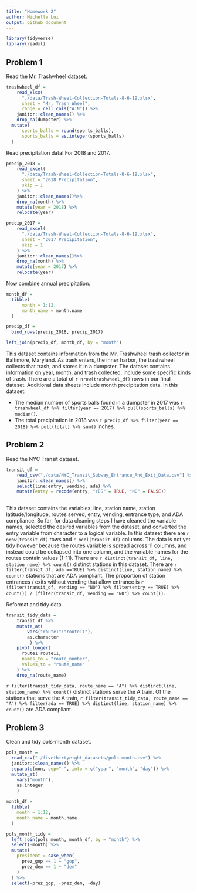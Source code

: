 ```yaml
---
title: "Homework 2"
author: Michelle Lui
output: github_document
---
```


```r
library(tidyverse)
library(readxl)
```

## Problem 1

Read the Mr. Trashwheel dataset. 

```r
trashwheel_df = 
    read_xlsx(
      "./data/Trash-Wheel-Collection-Totals-8-6-19.xlsx",
      sheet = "Mr. Trash Wheel",
      range = cell_cols("A:N")) %>%
    janitor::clean_names() %>%
    drop_na(dumpster) %>%
  mutate(
      sports_balls = round(sports_balls),
      sports_balls = as.integer(sports_balls)
  )
```

Read precipitation data! For 2018 and 2017.

```r
precip_2018 = 
    read_excel(
      "./data/Trash-Wheel-Collection-Totals-8-6-19.xlsx",
      sheet = "2018 Precipitation",
      skip = 1
    ) %>%
    janitor::clean_names()%>%
    drop_na(month) %>%
    mutate(year = 2018) %>%
    relocate(year)

precip_2017 = 
    read_excel(
      "./data/Trash-Wheel-Collection-Totals-8-6-19.xlsx",
      sheet = "2017 Precipitation",
      skip = 1
    ) %>%
    janitor::clean_names()%>%
    drop_na(month) %>%
    mutate(year = 2017) %>%
    relocate(year)
```

Now combine annual precipitation.

```r
month_df = 
  tibble(
      month = 1:12,
      month_name = month.name
  )

precip_df = 
  bind_rows(precip_2018, precip_2017) 

left_join(precip_df, month_df, by = "month")
```

This dataset contains information from the Mr. Trashwheel trash collector in Baltimore, Maryland. As trash enters, the inner harbor, the trashwheel collects that trash, and stores it in a dumpster. The dataset contains information on year, month, and trash collected, include some specific kinds of trash. There are a total of `r nrow(trashwheel_df)` rows in our final dataset. Additional data sheets include month precipitation data. In this dataset:

* The median number of sports balls found in a dumpster in 2017 was `r trashwheel_df %>% filter(year == 2017) %>% pull(sports_balls) %>% median()`.
* The total precipitation in 2018 was `r precip_df %>% filter(year == 2018) %>% pull(total) %>% sum()` inches.

## Problem 2

Read the NYC Transit dataset.

```r
transit_df = 
    read_csv("./data/NYC_Transit_Subway_Entrance_And_Exit_Data.csv") %>%
    janitor::clean_names() %>%
    select(line:entry, vending, ada) %>%
    mutate(entry = recode(entry, "YES" = TRUE, "NO" = FALSE))
  

```

This dataset contains the variables: line, station name, station latitude/longitude, routes served, entry, vending, entrance type, and ADA compliance. So far, for data cleaning steps I have cleaned the variable names, selected the desired variables from the dataset, and converted the entry variable from character to a logical variable. In this dataset there are `r nrow(transit_df)` rows and `r ncol(transit_df)` columns. The data is not yet tidy however because the routes variable is spread across 11 columns, and instead could be collapsed into one column, and the variable names for the routes contain values (1-11). There are `r distinct(transit_df, line, station_name) %>% count()` distinct stations in this dataset. There are `r filter(transit_df, ada ==TRUE) %>% distinct(line, station_name) %>% count()` stations that are ADA compliant. The proportion of station entrances / exits without vending that allow entrance is `r (filter(transit_df, vending == "NO") %>% filter(entry == TRUE) %>% count()) / (filter(transit_df, vending == "NO") %>% count())`. 

Reformat and tidy data.

```r
transit_tidy_data = 
    transit_df %>%
    mutate_at(
        vars("route1":"route11"),
        as.character
         ) %>%
    pivot_longer(
      route1:route11,
      names_to = "route_number",
      values_to = "route_name"
    ) %>%
    drop_na(route_name)
```

`r filter(transit_tidy_data, route_name == "A") %>% distinct(line, station_name) %>% count()` distinct stations serve the A train. Of the stations that serve the A train, `r filter(transit_tidy_data, route_name == "A") %>% filter(ada == TRUE) %>% distinct(line, station_name) %>% count()` are ADA compliant.

## Problem 3

Clean and tidy pols-month dataset. 
```r
pols_month = 
  read_csv("./fivethirtyeight_datasets/pols-month.csv") %>%
  janitor::clean_names() %>%
  separate(mon, sep="-", into = c("year", "month", "day")) %>%
  mutate_at(
    vars("month"),
    as.integer
    )
  
month_df = 
  tibble(
    month = 1:12,
    month_name = month.name
  )

pols_month_tidy = 
  left_join(pols_month, month_df, by = "month") %>%
  select(-month) %>%
  mutate(
    president = case_when(
      prez_gop == 1 ~ "gop",
      prez_dem == 1 ~ "dem"
    )
  ) %>%
  select(-prez_gop, -prez_dem, -day)

```



